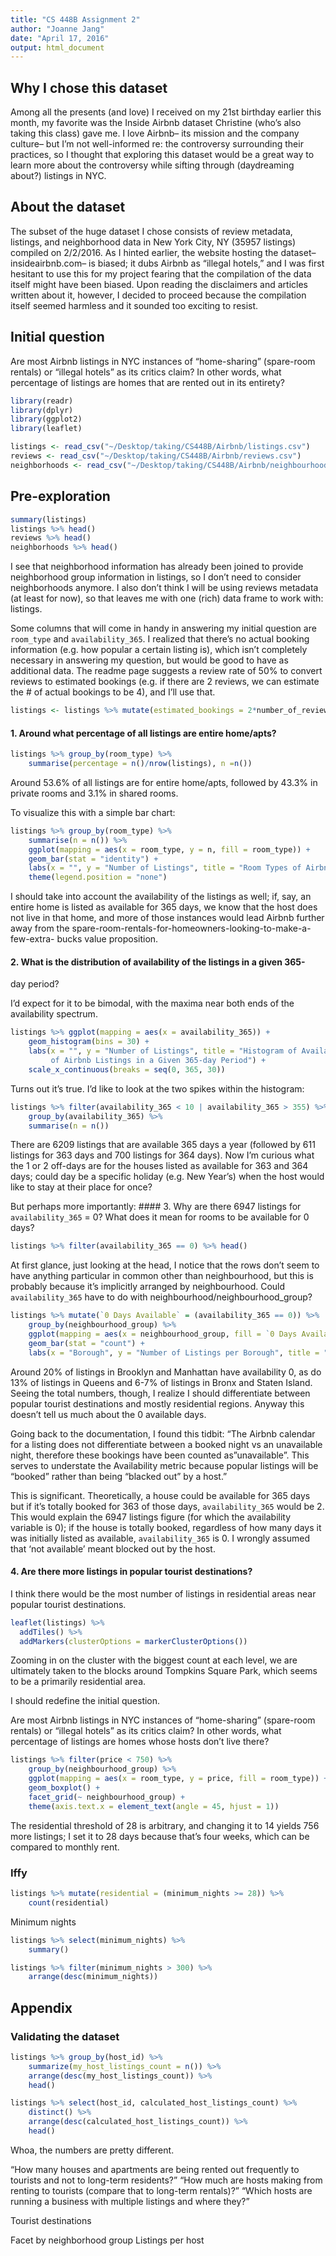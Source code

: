 ```yaml
---
title: "CS 448B Assignment 2"
author: "Joanne Jang"
date: "April 17, 2016"
output: html_document
---
```


## Why I chose this dataset
Among all the presents (and love) I received on my 21st birthday earlier this
month, my favorite was the Inside Airbnb dataset Christine (who's also taking
this class) gave me. I love Airbnb-- its mission and the company culture-- but
I'm not well-informed re: the controversy surrounding their practices, so I
thought that exploring this dataset would be a great way to learn more about
the controversy while sifting through (daydreaming about?) listings in NYC.

## About the dataset
The subset of the huge dataset I chose consists of review metadata, listings,
and neighborhood data in New York City, NY (35957 listings) compiled on 2/2/2016.
As I hinted earlier, the website hosting the dataset-- insideairbnb.com-- is
biased; it dubs Airbnb as "illegal hotels," and I was first hesitant to use this
for my project fearing that the compilation of the data itself might have been
biased. Upon reading the disclaimers and articles written about it, however, I
decided to proceed because the compilation itself seemed harmless and it
sounded too exciting to resist.

## Initial question
Are most Airbnb listings in NYC instances of "home-sharing" (spare-room rentals)
or "illegal hotels" as its critics claim? In other words, what percentage of
listings are homes that are rented out in its entirety?

```r
library(readr)
library(dplyr)
library(ggplot2)
library(leaflet)

listings <- read_csv("~/Desktop/taking/CS448B/Airbnb/listings.csv")
reviews <- read_csv("~/Desktop/taking/CS448B/Airbnb/reviews.csv")
neighborhoods <- read_csv("~/Desktop/taking/CS448B/Airbnb/neighbourhoods.csv")
```

## Pre-exploration
```r
summary(listings)
listings %>% head()
reviews %>% head()
neighborhoods %>% head()
```

I see that neighborhood information has already been joined to provide
neighborhood group information in listings, so I don't need to consider
neighborhoods anymore. I also don't think I will be using reviews metadata (at
least for now), so that leaves me with one (rich) data frame to work with:
listings.

Some columns that will come in handy in answering my initial question are 
`room_type` and `availability_365`. I realized that there's no actual booking
information (e.g. how popular a certain listing is), which isn't completely 
necessary in answering my question, but would be good to have as additional
data. The readme page suggests a review rate of 50% to convert reviews to
estimated bookings (e.g. if there are 2 reviews, we can estimate the # of
actual bookings to be 4), and I'll use that.

```r
listings <- listings %>% mutate(estimated_bookings = 2*number_of_reviews)
```

#### 1. Around what percentage of all listings are entire home/apts?

```r
listings %>% group_by(room_type) %>%
    summarise(percentage = n()/nrow(listings), n =n())
```

Around 53.6% of all listings are for entire home/apts, followed by 43.3% in
private rooms and 3.1% in shared rooms.

To visualize this with a simple bar chart:
```r
listings %>% group_by(room_type) %>%
    summarise(n = n()) %>%
    ggplot(mapping = aes(x = room_type, y = n, fill = room_type)) +
    geom_bar(stat = "identity") +
    labs(x = "", y = "Number of Listings", title = "Room Types of Airbnb Listings in NYC") +
    theme(legend.position = "none")
```

I should take into account the availability of the listings as well; if, say,
an entire home is listed as available for 365 days, we know that the host does
not live in that home, and more of those instances would lead Airbnb further
away from the spare-room-rentals-for-homeowners-looking-to-make-a-few-extra-
bucks value proposition.

#### 2. What is the distribution of availability of the listings in a given 365-
day period?

I'd expect for it to be bimodal, with the maxima near both ends of the
availability spectrum.

```r
listings %>% ggplot(mapping = aes(x = availability_365)) +
    geom_histogram(bins = 30) +
    labs(x = "", y = "Number of Listings", title = "Histogram of Availability
         of Airbnb Listings in a Given 365-day Period") +
    scale_x_continuous(breaks = seq(0, 365, 30)) 
```

Turns out it's true. I'd like to look at the two spikes within the histogram:

```r
listings %>% filter(availability_365 < 10 | availability_365 > 355) %>%
    group_by(availability_365) %>%
    summarise(n = n())
```

There are 6209 listings that are available 365 days a year (followed by 611
listings for 363 days and 700 listings for 364 days). Now I'm curious what the
1 or 2 off-days are for the houses listed as available for 363 and 364 days;
could day be a specific holiday (e.g. New Year's) when the host would like to
stay at their place for once?

But perhaps more importantly:
#### 3. Why are there 6947 listings for `availability_365` = 0? What does it
mean for rooms to be available for 0 days?

```r
listings %>% filter(availability_365 == 0) %>% head()
```

At first glance, just looking at the head, I notice that the rows don't seem to
have anything particular in common other than neighbourhood, but this is
probably because it's implicitly arranged by neighbourhood. Could
`availability_365` have to do with neighbourhood/neighbourhood_group?

```r
listings %>% mutate(`0 Days Available` = (availability_365 == 0)) %>%
    group_by(neighbourhood_group) %>%
    ggplot(mapping = aes(x = neighbourhood_group, fill = `0 Days Available`)) +
    geom_bar(stat = "count") +
    labs(x = "Borough", y = "Number of Listings per Borough", title = "Zero vs. Non-zero Days of Availability for Listings")
```

Around 20% of listings in Brooklyn and Manhattan have availability 0, as do 13%
of listings in Queens and 6-7% of listings in Bronx and Staten Island. Seeing
the total numbers, though, I realize I should differentiate between popular
tourist destinations and mostly residential regions. Anyway this doesn't tell
us much about the 0 available days.

Going back to the documentation, I found this tidbit: "The Airbnb calendar for a
listing does not differentiate between a booked night vs an unavailable night,
therefore these bookings have been counted as "unavailable". This serves to
understate the Availability metric because popular listings will be "booked"
rather than being "blacked out" by a host."

This is significant. Theoretically, a house could be available for 365 days but
if it's totally booked for 363 of those days, `availability_365` would be 2.
This would explain the 6947 listings figure (for which the availability variable
is 0); if the house is totally booked, regardless of how many days it was
initially listed as available, `availability_365` is 0. I wrongly assumed that
'not available' meant blocked out by the host.

#### 4. Are there more listings in popular tourist destinations?

I think there would be the most number of listings in residential areas near
popular tourist destinations.

```r
leaflet(listings) %>%
  addTiles() %>%
  addMarkers(clusterOptions = markerClusterOptions())
```

Zooming in on the cluster with the biggest count at each level, we are
ultimately taken to the blocks around Tompkins Square Park, which seems to be
a primarily residential area.








I should redefine the initial question.

Are most Airbnb listings in NYC instances of "home-sharing" (spare-room rentals)
or "illegal hotels" as its critics claim? In other words, what percentage of
listings are homes whose hosts don't live there?

```r
listings %>% filter(price < 750) %>%
    group_by(neighbourhood_group) %>%
    ggplot(mapping = aes(x = room_type, y = price, fill = room_type)) +
    geom_boxplot() +
    facet_grid(~ neighbourhood_group) +
    theme(axis.text.x = element_text(angle = 45, hjust = 1))
```

The residential threshold of 28 is arbitrary, and changing it to 14 yields 756
more listings; I set it to 28 days because that's four weeks, which can be
compared to monthly rent.

### Iffy
```r
listings %>% mutate(residential = (minimum_nights >= 28)) %>%
    count(residential)
```


Minimum nights
```r
listings %>% select(minimum_nights) %>%
    summary()

listings %>% filter(minimum_nights > 300) %>%
    arrange(desc(minimum_nights))
```


## Appendix

### Validating the dataset
```r
listings %>% group_by(host_id) %>%
    summarize(my_host_listings_count = n()) %>%
    arrange(desc(my_host_listings_count)) %>%
    head()

listings %>% select(host_id, calculated_host_listings_count) %>%
    distinct() %>%
    arrange(desc(calculated_host_listings_count)) %>%
    head()
```

Whoa, the numbers are pretty different.

"How many houses and apartments are being rented out frequently to tourists and not to long-term residents?"
"How much are hosts making from renting to tourists (compare that to long-term rentals)?"
"Which hosts are running a business with multiple listings and where they?"

Tourist destinations

Facet by neighborhood group
Listings per host
